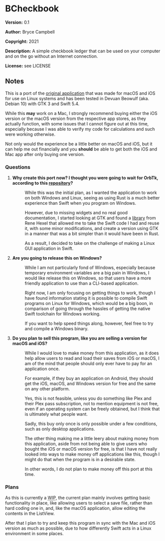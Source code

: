 =BCheckbook=

'''Version:''' 0.1

'''Author:''' Bryce Campbell

'''Copyright:''' 2021

'''Description:''' A simple checkbook ledger that can be used on your computer and on the go without an Internet connection.

'''License:''' see LICENSE

==Notes==

This is a port of the <a href="https://github.com/bryceac/BCheckbook">original application</a> that was made for macOS and iOS for use on Linux systems and has been tested in Devuan Beowulf (aka. Debian 10) with GTK 3 and Swift 5.4.

While this <strong>may</strong> work on a Mac, I strongly recommend buying either the iOS version or the macOS version from the respective app stores, as they actually function, with some issues that I cannot figure out at this time, especially because I was able to verify my code for calculations and such were working otherwise.

Not only would the experience be a little better on macOS and iOS, but it can help me out financially and you <strong>should</strong> be able to get both the iOS and Mac app after only buying one version.

===Questions===

<ol>
<li>
<dl>
<dt style="font-weight:bold">Why create this port now? I thought you were going to wait for OrbTk, according to this <a href="https://github.com/bryceac/rcheckbook">repository</a>?</dt>
<dd>
<p>While this was the initial plan, as I wanted the application to work on both Windows and Linux, seeing as using Rust is a much better experience than Swift when you program on Windows.</p>
<p>However, due to missing widgets and no real good documentation, I started looking at GTK and found a <a href="https://github.com/rhx/SwiftGtk">library</a> from Rene Hexel that allowed me to take the Swift code I had and reuse it, with some minor modifications, and create a version using GTK in a manner that was a bit simpler than it would have been in Rust.</p>
<p>As a result, I decided to take on the challenge of making a Linux GUI application in Swift.</p>
</dd>
</dl>
</li>
<li>
<dl>
<dt style="font-weight:bold">Are you going to release this on Windows?</dt>
<dd>
<p>While I am not particularly fond of Windows, especially because temporary environment variables are a big pain in Windows, I would like release this on Windows, so that users have a more friendly application to use than a CLI-based application.</p>
<p>Right now, I am only focusing on getting things to work, though I have found information stating it is possible to compile Swift programs on Linux for Windows, which would be a big boon, in comparison of going through the hassles of getting the native Swift toolchain for Windows working.</p>
<p>If you want to help speed things along, however, feel free to try and compile a Windows binary.</p>
</dd>
</dl>
</li>
<li>
<dl>
<dt style="font-weight:bold">Do you plan to sell this program, like you are selling a version for macOS and iOS?</dt>
<dd>
<p>While I would love to make money from this application, as it does help allow users to read and load their saves from iOS or macOS, I am of the mind that people should only ever have to pay for an application once.</p>
<p>For example, if they buy an application on Android, they should get the iOS, macOS, and Windows version for free and the same on any other platform.</p>
<p>Yes, this is not feasible, unless you do something like Plex and their Plex pass subscription, not to mention equipment is not free, even if an operating system can be freely obtained, but I think that is ultimately what people want.</p>
<p>Sadly, this buy only once is only possible under a few conditions, such as only desktop applications.</p>
<p>The other thing making me a little leery about making money from this application, aside from not being able to give users who bought the iOS or macOS version for free, is that I have not really looked into ways to make money off applications like this, though I might do that when the program is in a desirable state.</p>
<p>In other words, I do not plan to make money off this port at this time.</p>
</dd>
</dl>
</li>
</ol>

===Plans===

As this is currently a <abbr title="Work in Progress">WIP</abbr>, the current plan mainly involves getting basic functionality in place, like allowing users to select a save file, rather than hard coding one in, and, like the macOS application, allow editing the contents in the ListView.

After that I plan to try and keep this program in sync with the Mac and iOS version as much as possible, due to how differently Swift acts in a Linux environment in some places.